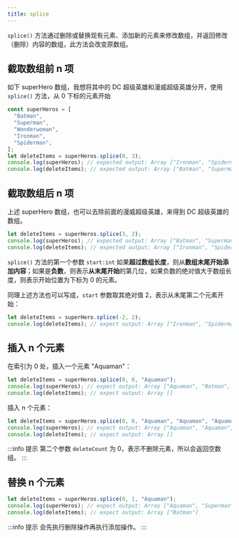 ```yaml
---
title: splice
---
```



`splice()` 方法通过<TH>删除</TH>或<TH>替换</TH>现有元素、<TH>添加</TH>新的元素来修改数组，并<TH>返回修改（删除）内容的数组</TH>，此方法<TH>会改变原数组</TH>。

## 截取数组前 n 项

如下 superHero 数组，我想将其中的 DC 超级英雄和漫威超级英雄分开，使用 `splice()` 方法，从 0 下标的元素开始

```javascript
const superHeros = [
  "Batman",
  "Superman",
  "Wonderwoman",
  "Ironman",
  "Spiderman",
];
let deleteItems = superHeros.splice(0, 3);
console.log(superHeros); // expected output: Array ["Ironman", "Spiderman"]
console.log(deleteItems); // expected output: Array ["Batman", "Superman", "Wonderwoman"]
```

## 截取数组后 n 项

上述 superHero 数组，也可以去除前面的漫威超级英雄，来得到 DC 超级英雄的数组。

```javascript
let deleteItems = superHeros.splice(3, 2);
console.log(superHeros); // expected output: Array ["Batman", "Superman", "Wonderwoman"]
console.log(deleteItems); // expected output: Array ["Ironman", "Spiderman"]
```

`splice()` 方法的第一个参数 `start:int` 如果**超过数组长度**，则从**数组末尾开始添加内容**；如果是**负数**，则表示**从末尾开始**的第几位，如果负数的绝对值大于数组长度，则表示开始位置为下标为 0 的元素。

同理上述方法也可以写成，`start` 参数取其绝对值 2，表示从末尾第二个元素开始：

```javascript
let deleteItems = superHero.splice(-2, 2);
console.log(deleteItems); // expect output: Array ["Ironman", "Spiderman"]
```

## 插入 n 个元素

在索引为 0 处，插入一个元素 "Aquaman"：

```javascript
let deleteItems = superHeros.splice(0, 0, "Aquaman");
console.log(superHeros); // expect output: Array ["Aquaman", "Batman", "Superman", "Wonderwoman", "Ironman", "Spiderman"]
console.log(deleteItems); // expect output: Array []
```

插入 n 个元素：

```javascript
let deleteItems = superHeros.splice(0, 0, "Aquaman", "Aquaman", "Aquaman");
console.log(superHeros); // expect output: Array ["Aquaman", "Aquaman", "Aquaman", "Batman", "Superman", "Wonderwoman", "Ironman", "Spiderman"]
console.log(deleteItems); // expect output: Array []
```

:::info 提示
第二个参数 `deleteCount` 为 0，表示不删除元素，所以会返回空数组。
:::

## 替换 n 个元素

```javascript
let deleteItems = superHeros.splice(0, 1, "Aquaman");
console.log(superHeros); // expect output: Array ["Aquaman", "Superman", "Wonderwoman", "Ironman", "Spiderman"]
console.log(deleteItems); // expect output: Array ["Batman"]
```

:::info 提示
会<TH>先执行删除操作</TH>再执行添加操作。
:::
